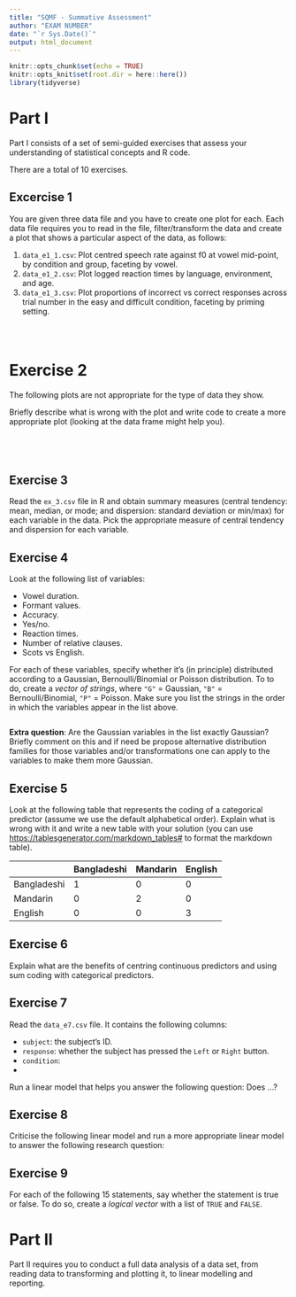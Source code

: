 ```yaml
---
title: "SQMF - Summative Assessment"
author: "EXAM NUMBER"
date: "`r Sys.Date()`"
output: html_document
---
```


```r
knitr::opts_chunk$set(echo = TRUE)
knitr::opts_knit$set(root.dir = here::here())
library(tidyverse)
```

# Part I

Part I consists of a set of semi-guided exercises that assess your understanding of statistical concepts and R code.

There are a total of 10 exercises.

## Excercise 1

You are given three data file and you have to create one plot for each. Each data file requires you to read in the file, filter/transform the data and create a plot that shows a particular aspect of the data, as follows:

1. `data_e1_1.csv`: Plot centred speech rate against f0 at vowel mid-point, by condition and group, faceting by vowel.
2. `data_e1_2.csv`: Plot logged reaction times by language, environment, and age.
3. `data_e1_3.csv`: Plot proportions of incorrect vs correct responses across trial number in the easy and difficult condition, faceting by priming setting.

```r

```

```r

```

```r

```


# Exercise 2

The following plots are not appropriate for the type of data they show.

Briefly describe what is wrong with the plot and write code to create a more appropriate plot (looking at the data frame might help you).

```r

```

```r

```



```r

```

```r

```


## Exercise 3

Read the `ex_3.csv` file in R and obtain summary measures (central tendency: mean, median, or mode; and dispersion: standard deviation or min/max) for each variable in the data. Pick the appropriate measure of central tendency and dispersion for each variable.

## Exercise 4

Look at the following list of variables:

- Vowel duration.
- Formant values.
- Accuracy.
- Yes/no.
- Reaction times.
- Number of relative clauses.
- Scots vs English.

For each of these variables, specify whether it's (in principle) distributed according to a Gaussian, Bernoulli/Binomial or Poisson distribution.
To to do, create a *vector of strings*, where `"G"` = Gaussian, `"B"` = Bernoulli/Binomial, `"P"` = Poisson. Make sure you list the strings in the order in which the variables appear in the list above.

```r

```

**Extra question**: Are the Gaussian variables in the list exactly Gaussian? Briefly comment on this and if need be propose alternative distribution families for those variables and/or transformations one can apply to the variables to make them more Gaussian.

## Exercise 5

Look at the following table that represents the coding of a categorical predictor (assume we use the default alphabetical order). Explain what is wrong with it and write a new table with your solution (you can use <https://tablesgenerator.com/markdown_tables#> to format the markdown table).

|             | Bangladeshi | Mandarin | English |
|-------------|-------------|----------|---------|
| Bangladeshi | 1           | 0        | 0       |
| Mandarin    | 0           | 2        | 0       |
| English     | 0           | 0        | 3       |

## Exercise 6

Explain what are the benefits of centring continuous predictors and using sum coding with categorical predictors.

## Exercise 7

Read the `data_e7.csv` file. It contains the following columns:

- `subject`: the subject's ID.
- `response`: whether the subject has pressed the `Left` or `Right` button.
- `condition`: 
- 

Run a linear model that helps you answer the following question: Does ...?

## Exercise 8

Criticise the following linear model and run a more appropriate linear model to answer the following research question:

## Exercise 9

For each of the following 15 statements, say whether the statement is true or false.
To do so, create a *logical vector* with a list of `TRUE` and `FALSE`.






# Part II

Part II requires you to conduct a full data analysis of a data set, from reading data to transforming and plotting it, to linear modelling and reporting.

